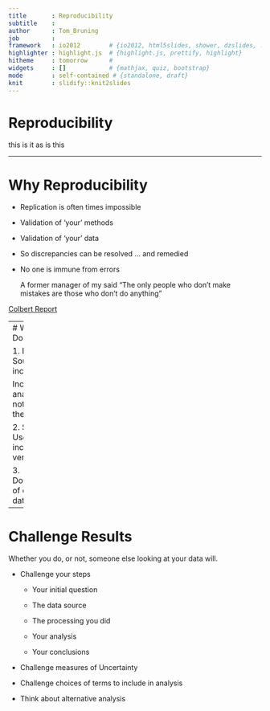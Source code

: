```yaml
---
title       : Reproducibility
subtitle    : 
author      : Tom_Bruning
job         : 
framework   : io2012        # {io2012, html5slides, shower, dzslides, ...}
highlighter : highlight.js  # {highlight.js, prettify, highlight}
hitheme     : tomorrow      # 
widgets     : []            # {mathjax, quiz, bootstrap}
mode        : self-contained # {standalone, draft}
knit        : slidify::knit2slides
---
```


# Reproducibility
this is it as is this

---

# Why Reproducibility


- Replication is often times impossible

- Validation of 'your' methods

- Validation of 'your' data

- So discrepancies can be resolved ... and remedied

- No one is immune from errors

    A former manager of my said "The only people who don't make mistakes are those who don't do anything"

 
 [Colbert Report](http://on.cc.com/1rKue88 "Colbert Report")
 
 
---
# What To Document

1. Data Source, including date

  Includes the analytic data, not necessarily the raw data

2. Software Used, including version

3. Documentation of code and data

---
# Challenge Results
Whether you do, or not, someone else looking at your data will.

- Challenge your steps

  - Your initial question

  - The data source

  - The processing you did

  - Your analysis

  - Your conclusions
  
- Challenge measures of Uncertainty

- Challenge choices of terms to include in analysis

- Think about alternative analysis
